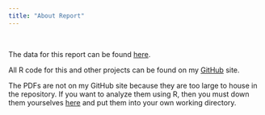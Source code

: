```yaml
---
title: "About Report"
---
```

&nbsp;
&nbsp;


The data for this report can be found [here](http://www.exposedbycmd.org/Scott-Pruitt-Missing-Emails).

All R code for this and other projects can be found on my [GitHub](https://github.com/RealLifeData) site. 

The PDFs are not on my GitHub site because they are too large to house in the repository.  If you want to analyze them using R, then you must down them yourselves [here](http://www.exposedbycmd.org/Scott-Pruitt-Missing-Emails) and put them into your own working directory. 




